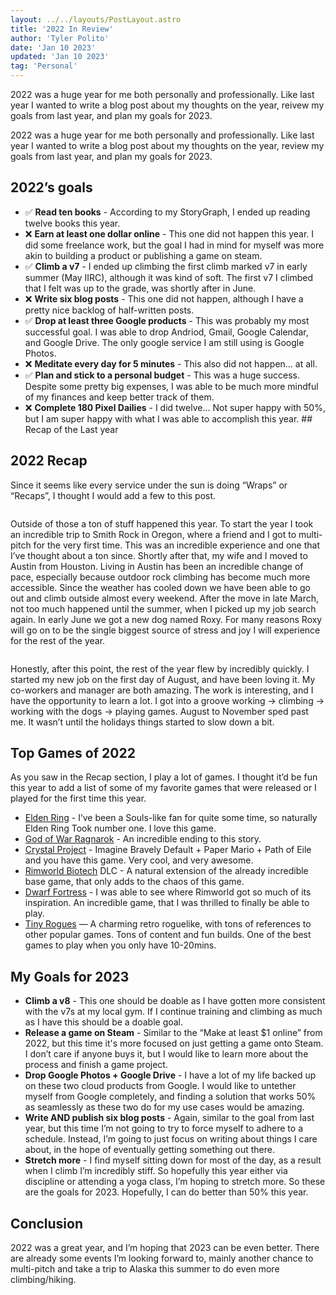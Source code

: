 ```yaml
---
layout: ../../layouts/PostLayout.astro
title: '2022 In Review'
author: 'Tyler Polito'
date: 'Jan 10 2023'
updated: 'Jan 10 2023'
tag: 'Personal'
---
```



2022 was a huge year for me both personally and professionally. Like last year I wanted to write a blog post about my thoughts on the year, reivew my goals from last year, and plan my goals for 2023.

2022 was a huge year for me both personally and professionally. Like last year I wanted to write a blog post about my thoughts on the year, review my goals from last year, and plan my goals for 2023.

## 2022’s goals

- ✅ **Read ten books** - According to my StoryGraph, I ended up reading twelve books this year.
- ❌ **Earn at least one dollar online** - This one did not happen this year. I did some freelance work, but the goal I had in mind for myself was more akin to building a product or publishing a game on steam.
- ✅ **Climb a v7** - I ended up climbing the first climb marked v7 in early summer (May IIRC), although it was kind of soft. The first v7 I climbed that I felt was up to the grade, was shortly after in June.
- ❌ **Write six blog posts** - This one did not happen, although I have a pretty nice backlog of half-written posts.
- ✅ **Drop at least three Google products** - This was probably my most successful goal. I was able to drop Andriod, Gmail, Google Calendar, and Google Drive. The only google service I am still using is Google Photos.
- ❌ **Meditate every day for 5 minutes** - This also did not happen… at all.
- ✅ **Plan and stick to a personal budget** - This was a huge success. Despite some pretty big expenses, I was able to be much more mindful of my finances and keep better track of them.
- ❌ **Complete 180 Pixel Dailies** - I did twelve…
  Not super happy with 50%, but I am super happy with what I was able to accomplish this year. ## Recap of the Last year

## 2022 Recap

Since it seems like every service under the sun is doing “Wraps” or “Recaps”, I thought I would add a few to this post.

<Image image={recapImg} caption='Various "wrapped" images from this year' />

Outside of those a ton of stuff happened this year. To start the year I took an incredible trip to Smith Rock in Oregon, where a friend and I got to multi-pitch for the very first time. This was an incredible experience and one that I’ve thought about a ton since. Shortly after that, my wife and I moved to Austin from Houston. Living in Austin has been an incredible change of pace, especially because outdoor rock climbing has become much more accessible. Since the weather has cooled down we have been able to go out and climb outside almost every weekend.
After the move in late March, not too much happened until the summer, when I picked up my job search again. In early June we got a new dog named Roxy. For many reasons Roxy will go on to be the single biggest source of stress and joy I will experience for the rest of the year.

<Image image={dogImg} caption="Roxy is on left. Evee is on right." />

Honestly, after this point, the rest of the year flew by incredibly quickly. I started my new job on the first day of August, and have been loving it. My co-workers and manager are both amazing. The work is interesting, and I have the opportunity to learn a lot. I got into a groove working -> climbing -> working with the dogs -> playing games. August to November sped past me. It wasn’t until the holidays things started to slow down a bit.

## Top Games of 2022

As you saw in the Recap section, I play a lot of games. I thought it’d be fun this year to add a list of some of my favorite games that were released or I played for the first time this year.

- [Elden Ring](https://store.steampowered.com/app/1245620/ELDEN_RING/) - I’ve been a Souls-like fan for quite some time, so naturally Elden Ring Took number one. I love this game.
- [God of War Ragnarok](https://www.playstation.com/en-us/games/god-of-war-ragnarok/) - An incredible ending to this story.
- [Crystal Project](https://store.steampowered.com/app/1637730/Crystal_Project/) - Imagine Bravely Default + Paper Mario + Path of Eile and you have this game. Very cool, and very awesome.
- [Rimworld Biotech](https://store.steampowered.com/app/1826140/RimWorld__Biotech/) DLC - A natural extension of the already incredible base game, that only adds to the chaos of this game.
- [Dwarf Fortress](https://store.steampowered.com/app/975370/Dwarf_Fortress/) - I was able to see where Rimworld got so much of its inspiration. An incredible game, that I was thrilled to finally be able to play.
- [Tiny Rogues](https://store.steampowered.com/app/2088570/Tiny_Rogues/) — A charming retro roguelike, with tons of references to other popular games. Tons of content and fun builds. One of the best games to play when you only have 10-20mins.

## My Goals for 2023

- **Climb a v8** - This one should be doable as I have gotten more consistent with the v7s at my local gym. If I continue training and climbing as much as I have this should be a doable goal.
- **Release a game on Steam** - Similar to the “Make at least $1 online” from 2022, but this time it's more focused on just getting a game onto Steam. I don’t care if anyone buys it, but I would like to learn more about the process and finish a game project.
- **Drop Google Photos + Google Drive** - I have a lot of my life backed up on these two cloud products from Google. I would like to untether myself from Google completely, and finding a solution that works 50% as seamlessly as these two do for my use cases would be amazing.
- **Write AND publish six blog posts** - Again, similar to the goal from last year, but this time I’m not going to try to force myself to adhere to a schedule. Instead, I’m going to just focus on writing about things I care about, in the hope of eventually getting something out there.
- **Stretch more** - I find myself sitting down for most of the day, as a result when I climb I’m incredibly stiff. So hopefully this year either via discipline or attending a yoga class, I’m hoping to stretch more.
  So these are the goals for 2023. Hopefully, I can do better than 50% this year.

## Conclusion

2022 was a great year, and I’m hoping that 2023 can be even better. There are already some events I’m looking forward to, mainly another chance to multi-pitch and take a trip to Alaska this summer to do even more climbing/hiking.
